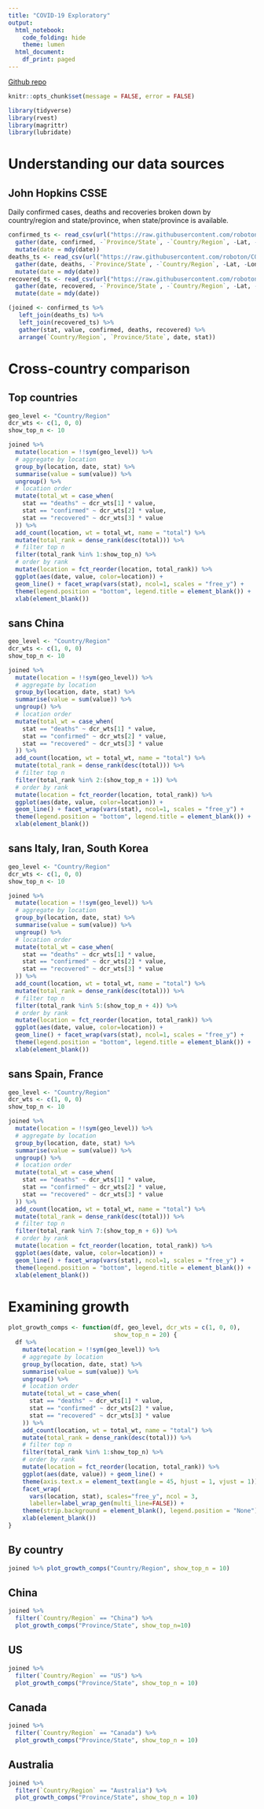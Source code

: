 ```yaml
---
title: "COVID-19 Exploratory"
output:
  html_notebook:
    code_folding: hide
    theme: lumen
  html_document:
    df_print: paged
---
```


[Github repo](https://github.com/roboton/covid-19_meta)

```r
knitr::opts_chunk$set(message = FALSE, error = FALSE)

library(tidyverse)
library(rvest)
library(magrittr)
library(lubridate)
```

# Understanding our data sources

## John Hopkins CSSE

Daily confirmed cases, deaths and recoveries broken down by country/region and state/province, when state/province is available.

```r
confirmed_ts <- read_csv(url("https://raw.githubusercontent.com/roboton/COVID-19/master/csse_covid_19_data/csse_covid_19_time_series/time_series_19-covid-Confirmed.csv")) %>%
  gather(date, confirmed, -`Province/State`, -`Country/Region`, -Lat, -Long) %>%
  mutate(date = mdy(date))
deaths_ts <- read_csv(url("https://raw.githubusercontent.com/roboton/COVID-19/master/csse_covid_19_data/csse_covid_19_time_series/time_series_19-covid-Deaths.csv")) %>%
  gather(date, deaths, -`Province/State`, -`Country/Region`, -Lat, -Long) %>%
  mutate(date = mdy(date))
recovered_ts <- read_csv(url("https://raw.githubusercontent.com/roboton/COVID-19/master/csse_covid_19_data/csse_covid_19_time_series/time_series_19-covid-Recovered.csv")) %>%
  gather(date, recovered, -`Province/State`, -`Country/Region`, -Lat, -Long) %>%
  mutate(date = mdy(date))

(joined <- confirmed_ts %>%
   left_join(deaths_ts) %>%
   left_join(recovered_ts) %>%
   gather(stat, value, confirmed, deaths, recovered) %>%
   arrange(`Country/Region`, `Province/State`, date, stat))
```

# Cross-country comparison {.tabset .tabset-fade .tabset-pills}

## Top countries

```r
geo_level <- "Country/Region"
dcr_wts <- c(1, 0, 0)
show_top_n <- 10

joined %>%
  mutate(location = !!sym(geo_level)) %>%
  # aggregate by location
  group_by(location, date, stat) %>%
  summarise(value = sum(value)) %>%
  ungroup() %>%
  # location order
  mutate(total_wt = case_when(
    stat == "deaths" ~ dcr_wts[1] * value,
    stat == "confirmed" ~ dcr_wts[2] * value,
    stat == "recovered" ~ dcr_wts[3] * value
  )) %>%
  add_count(location, wt = total_wt, name = "total") %>%
  mutate(total_rank = dense_rank(desc(total))) %>%
  # filter top n
  filter(total_rank %in% 1:show_top_n) %>%
  # order by rank
  mutate(location = fct_reorder(location, total_rank)) %>%
  ggplot(aes(date, value, color=location)) +
  geom_line() + facet_wrap(vars(stat), ncol=1, scales = "free_y") +
  theme(legend.position = "bottom", legend.title = element_blank()) +
  xlab(element_blank())
```

## sans China

```r
geo_level <- "Country/Region"
dcr_wts <- c(1, 0, 0)
show_top_n <- 10

joined %>%
  mutate(location = !!sym(geo_level)) %>%
  # aggregate by location
  group_by(location, date, stat) %>%
  summarise(value = sum(value)) %>%
  ungroup() %>%
  # location order
  mutate(total_wt = case_when(
    stat == "deaths" ~ dcr_wts[1] * value,
    stat == "confirmed" ~ dcr_wts[2] * value,
    stat == "recovered" ~ dcr_wts[3] * value
  )) %>%
  add_count(location, wt = total_wt, name = "total") %>%
  mutate(total_rank = dense_rank(desc(total))) %>%
  # filter top n
  filter(total_rank %in% 2:(show_top_n + 1)) %>%
  # order by rank
  mutate(location = fct_reorder(location, total_rank)) %>%
  ggplot(aes(date, value, color=location)) +
  geom_line() + facet_wrap(vars(stat), ncol=1, scales = "free_y") +
  theme(legend.position = "bottom", legend.title = element_blank()) +
  xlab(element_blank())
```

## sans Italy, Iran, South Korea

```r
geo_level <- "Country/Region"
dcr_wts <- c(1, 0, 0)
show_top_n <- 10

joined %>%
  mutate(location = !!sym(geo_level)) %>%
  # aggregate by location
  group_by(location, date, stat) %>%
  summarise(value = sum(value)) %>%
  ungroup() %>%
  # location order
  mutate(total_wt = case_when(
    stat == "deaths" ~ dcr_wts[1] * value,
    stat == "confirmed" ~ dcr_wts[2] * value,
    stat == "recovered" ~ dcr_wts[3] * value
  )) %>%
  add_count(location, wt = total_wt, name = "total") %>%
  mutate(total_rank = dense_rank(desc(total))) %>%
  # filter top n
  filter(total_rank %in% 5:(show_top_n + 4)) %>%
  # order by rank
  mutate(location = fct_reorder(location, total_rank)) %>%
  ggplot(aes(date, value, color=location)) +
  geom_line() + facet_wrap(vars(stat), ncol=1, scales = "free_y") +
  theme(legend.position = "bottom", legend.title = element_blank()) +
  xlab(element_blank())
```

## sans Spain, France

```r
geo_level <- "Country/Region"
dcr_wts <- c(1, 0, 0)
show_top_n <- 10

joined %>%
  mutate(location = !!sym(geo_level)) %>%
  # aggregate by location
  group_by(location, date, stat) %>%
  summarise(value = sum(value)) %>%
  ungroup() %>%
  # location order
  mutate(total_wt = case_when(
    stat == "deaths" ~ dcr_wts[1] * value,
    stat == "confirmed" ~ dcr_wts[2] * value,
    stat == "recovered" ~ dcr_wts[3] * value
  )) %>%
  add_count(location, wt = total_wt, name = "total") %>%
  mutate(total_rank = dense_rank(desc(total))) %>%
  # filter top n
  filter(total_rank %in% 7:(show_top_n + 6)) %>%
  # order by rank
  mutate(location = fct_reorder(location, total_rank)) %>%
  ggplot(aes(date, value, color=location)) +
  geom_line() + facet_wrap(vars(stat), ncol=1, scales = "free_y") +
  theme(legend.position = "bottom", legend.title = element_blank()) +
  xlab(element_blank())
```

# Examining growth {.tabset .tabset-fade .tabset-pills}

```r
plot_growth_comps <- function(df, geo_level, dcr_wts = c(1, 0, 0),
                              show_top_n = 20) {
  df %>%
    mutate(location = !!sym(geo_level)) %>%
    # aggregate by location
    group_by(location, date, stat) %>%
    summarise(value = sum(value)) %>%
    ungroup() %>%
    # location order
    mutate(total_wt = case_when(
      stat == "deaths" ~ dcr_wts[1] * value,
      stat == "confirmed" ~ dcr_wts[2] * value,
      stat == "recovered" ~ dcr_wts[3] * value
    )) %>%
    add_count(location, wt = total_wt, name = "total") %>%
    mutate(total_rank = dense_rank(desc(total))) %>%
    # filter top n
    filter(total_rank %in% 1:show_top_n) %>%
    # order by rank
    mutate(location = fct_reorder(location, total_rank)) %>%
    ggplot(aes(date, value)) + geom_line() +
    theme(axis.text.x = element_text(angle = 45, hjust = 1, vjust = 1)) +
    facet_wrap(
      vars(location, stat), scales="free_y", ncol = 3,
      labeller=label_wrap_gen(multi_line=FALSE)) +
    theme(strip.background = element_blank(), legend.position = "None") +
    xlab(element_blank())
}
```

## By country

```r
joined %>% plot_growth_comps("Country/Region", show_top_n = 10)
```

## China

```r
joined %>%
  filter(`Country/Region` == "China") %>%
  plot_growth_comps("Province/State", show_top_n=10)
```

## US

```r
joined %>%
  filter(`Country/Region` == "US") %>%
  plot_growth_comps("Province/State", show_top_n = 10)
```

## Canada

```r
joined %>%
  filter(`Country/Region` == "Canada") %>%
  plot_growth_comps("Province/State", show_top_n = 10)
```

## Australia

```r
joined %>%
  filter(`Country/Region` == "Australia") %>%
  plot_growth_comps("Province/State", show_top_n = 10)
```
